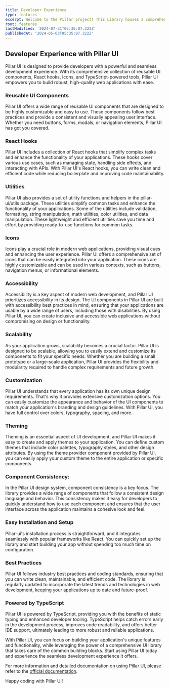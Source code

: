 ```yaml
---
title: Developer Experience
type: features
excerpt: Welcome to the Pillar project! This Library houses a comprehensive collection of reusable UI components, React hooks, Icons, TypeScript-powered tools, and other resources designed to enhance modern web development. With a focus on accessibility, scalability, and best practices, Pillar streamlines the development process and empowers you to build robust, high-quality web applications.'
root: features
lastModified: '2024-07-31T05:35:07.322Z'
publishedAt: '2024-05-03T05:35:07.322Z'
---
```


## Developer Experience with Pillar UI

Pillar UI is designed to provide developers with a powerful and seamless development experience. With its comprehensive collection of reusable UI components, React hooks, Icons, and TypeScript-powered tools, Pillar UI empowers you to build robust, high-quality web applications with ease.

### Reusable UI Components

Pillar UI offers a wide range of reusable UI components that are designed to be highly customizable and easy to use. These components follow best practices and provide a consistent and visually appealing user interface. Whether you need buttons, forms, modals, or navigation elements, Pillar UI has got you covered.

### React Hooks

Pillar UI includes a collection of React hooks that simplify complex tasks and enhance the functionality of your applications. These hooks cover various use cases, such as managing state, handling side effects, and interacting with APIs. With Pillar UI's React hooks, you can write clean and efficient code while reducing boilerplate and improving code maintainability.

### Utilities

Pillar UI also provides a set of utility functions and helpers in the pillar-ui/utils package. These utilities simplify common tasks and enhance the functionality of your applications. Some of the utilities include validation, formatting, string manipulation, math utilities, color utilities, and data manipulation. These lightweight and efficient utilities save you time and effort by providing ready-to-use functions for common tasks.

### Icons

Icons play a crucial role in modern web applications, providing visual cues and enhancing the user experience. Pillar UI offers a comprehensive set of icons that can be easily integrated into your application. These icons are highly customizable and can be used in various contexts, such as buttons, navigation menus, or informational elements.

### Accessibility

Accessibility is a key aspect of modern web development, and Pillar UI prioritizes accessibility in its design. The UI components in Pillar UI are built with accessibility best practices in mind, ensuring that your applications are usable by a wide range of users, including those with disabilities. By using Pillar UI, you can create inclusive and accessible web applications without compromising on design or functionality.

### Scalability

As your application grows, scalability becomes a crucial factor. Pillar UI is designed to be scalable, allowing you to easily extend and customize its components to fit your specific needs. Whether you are building a small prototype or a large-scale application, Pillar UI provides the flexibility and modularity required to handle complex requirements and future growth.

### Customization

Pillar UI understands that every application has its own unique design requirements. That's why it provides extensive customization options. You can easily customize the appearance and behavior of the UI components to match your application's branding and design guidelines. With Pillar UI, you have full control over colors, typography, spacing, and more.

### Theming

Theming is an essential aspect of UI development, and Pillar UI makes it easy to create and apply themes to your application. You can define custom themes that include color palettes, typography styles, and other design attributes. By using the theme provider component provided by Pillar UI, you can easily apply your custom theme to the entire application or specific components.

### Component Consistency:

In the Pillar UI design system, component consistency is a key focus. The library provides a wide range of components that follow a consistent design language and behavior. This consistency makes it easy for developers to quickly understand how to use each component and ensures that the user interface across the application maintains a cohesive look and feel.

### Easy Installation and Setup

Pillar-ui's installation process is straightforward, and it integrates seamlessly with popular frameworks like React. You can quickly set up the library and start building your app without spending too much time on configuration.

### Best Practices

Pillar UI follows industry best practices and coding standards, ensuring that you can write clean, maintainable, and efficient code. The library is regularly updated to incorporate the latest trends and technologies in web development, keeping your applications up to date and future-proof.

### Powered by TypeScript

Pillar UI is powered by TypeScript, providing you with the benefits of static typing and enhanced developer tooling. TypeScript helps catch errors early in the development process, improves code readability, and offers better IDE support, ultimately leading to more robust and reliable applications.

With Pillar UI, you can focus on building your application's unique features and functionality, while leveraging the power of a comprehensive UI library that takes care of the common building blocks. Start using Pillar UI today and experience the seamless development experience it offers.

For more information and detailed documentation on using Pillar UI, please refer to the [official documentation](https://pillar-ui.com/docs).

Happy coding with Pillar UI!
